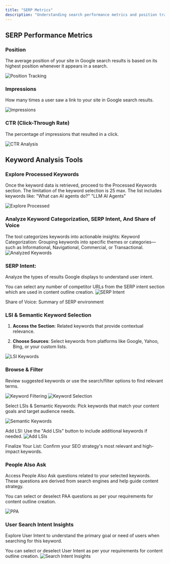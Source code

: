 ```yaml
---
title: "SERP Metrics"
description: "Understanding search performance metrics and position tracking"
---
```


## SERP Performance Metrics

### Position

The average position of your site in Google search results is based on its highest position whenever it appears in a search.

![Position Tracking](/images/image6.png)

### Impressions

How many times a user saw a link to your site in Google search results.

![Impressions](/images/image26.png)

### CTR (Click-Through Rate)

The percentage of impressions that resulted in a click.

![CTR Analysis](/images/image18.png)

## Keyword Analysis Tools

### Explore Processed Keywords

Once the keyword data is retrieved, proceed to the Processed Keywords section.
The limitation of the keyword selection is 25 max.
The list includes keywords like:
"What can AI agents do?"
"LLM AI Agents"

![Explore Processed](https://i.ibb.co/rKSyMxRJ/Screenshot-2025-01-30-at-7-58-09-PM.png)

### Analyze Keyword Categorization, SERP Intent, And Share of Voice

The tool categorizes keywords into actionable insights:
Keyword Categorization: Grouping keywords into specific themes or categories—such as Informational, Navigational, Commercial, or Transactional.
![Analyzed Keywords](https://i.ibb.co/03Qbns4/Screenshot-2025-01-30-at-8-01-01-PM.png)

### SERP Intent:

Analyze the types of results Google displays to understand user intent.

You can select any number of competitor URLs from the SERP intent section which are used in content outline creation.
![SERP Intent](https://gcdnb.pbrd.co/images/RWfZYY39q05y.png?o=1)

Share of Voice: Summary of SERP environment

### LSI & Semantic Keyword Selection

1. **Access the Section**: Related keywords that provide contextual relevance.

2. **Choose Sources**: Select keywords from platforms like Google, Yahoo, Bing, or your custom lists.

![LSI Keywords](/images/image32.png)

### Browse & Filter

Review suggested keywords or use the search/filter options to find relevant terms.

![Keyword Filtering](/images/image11.png)
![Keyword Selection](/images/image15.png)

Select LSIs & Semantic Keywords: Pick keywords that match your content goals and target audience needs.

![Semantic Keywords](https://i.ibb.co/Q3x1dVFM/Screenshot-2025-01-30-at-8-06-16-PM.png)

Add LSI: Use the "Add LSIs" button to include additional keywords if needed.
![Add LSIs](https://i.ibb.co/R4MMKcD4/Screenshot-2025-01-30-at-8-07-45-PM.png)

Finalize Your List: Confirm your SEO strategy's most relevant and high-impact keywords.

### People Also Ask

Access People Also Ask questions related to your selected keywords. These questions are derived from search engines and help guide content strategy.

You can select or deselect PAA questions as per your requirements for content outline creation.

![PPA](https://i.ibb.co/YCg5NrF/Screenshot-2025-01-30-at-8-09-03-PM.png)

### User Search Intent Insights

Explore User Intent to understand the primary goal or need of users when searching for this keyword.

You can select or deselect User Intent as per your requirements for content outline creation.
![Search Intent Insights](https://i.ibb.co/QvFTLzh5/Screenshot-2025-01-30-at-8-10-33-PM.png)